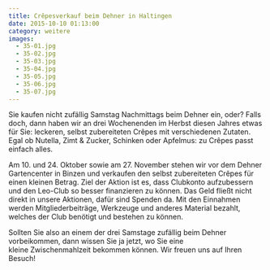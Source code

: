 ```yaml
---
title: Crêpesverkauf beim Dehner in Haltingen
date: 2015-10-10 01:13:00
category: weitere
images:
  - 35-01.jpg
  - 35-02.jpg
  - 35-03.jpg
  - 35-04.jpg
  - 35-05.jpg
  - 35-06.jpg
  - 35-07.jpg
---
```


Sie kaufen nicht zufällig Samstag Nachmittags beim Dehner ein, oder? Falls doch, dann haben wir an drei Wochenenden im Herbst diesen Jahres etwas für Sie: leckeren, selbst zubereiteten Crêpes mit verschiedenen Zutaten. Egal ob Nutella, Zimt & Zucker, Schinken oder Apfelmus: zu Crêpes passt einfach alles.

Am 10. und 24. Oktober sowie am 27. November stehen wir vor dem Dehner Gartencenter in Binzen und verkaufen den selbst zubereiteten Crêpes für einen kleinen Betrag. Ziel der Aktion ist es, dass Clubkonto aufzubessern und den Leo-Club so besser finanzieren zu können. Das Geld fließt nicht direkt in unsere Aktionen, dafür sind Spenden da. Mit den Einnahmen werden Mitgliederbeiträge, Werkzeuge und anderes Material bezahlt, welches der Club benötigt und bestehen zu können.

Sollten Sie also an einem der drei Samstage zufällig beim Dehner vorbeikommen, dann wissen Sie ja jetzt, wo Sie eine kleine Zwischenmahlzeit bekommen können. Wir freuen uns auf Ihren Besuch!
